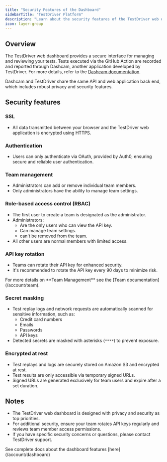 ```yaml
---
title: "Security Features of the Dashboard"
sidebarTitle: "TestDriver Platform"
description: "Learn about the security features of the TestDriver web dashboard, including SSL, OAuth, RBAC, and more."
icon: layer-group
---
```



## Overview

The TestDriver web dashboard provides a secure interface for managing and reviewing your tests. Tests executed via the GitHub Action are recorded and reported through Dashcam, another application developed by TestDriver. For more details, refer to the [Dashcam documentation](https://dashcam.docs.testdriver.ai).

Dashcam and TestDriver share the same API and web application back end, which includes robust privacy and security features.

## Security features

### SSL

- All data transmitted between your browser and the TestDriver web application is encrypted using HTTPS.

### Authentication

- Users can only authenticate via OAuth, provided by Auth0, ensuring secure and reliable user authentication.

### Team management

- Administrators can add or remove individual team members.
- Only administrators have the ability to manage team settings.

### Role-based access control (RBAC)

- The first user to create a team is designated as the administrator.
- Administrators:
  - Are the only users who can view the API key.
  - Can manage team settings.
  - can't be removed from the team.
- All other users are normal members with limited access.

### API key rotation

- Teams can rotate their API key for enhanced security.
- It's recommended to rotate the API key every 90 days to minimize risk.

<Check>
  For more details on **Team Management** see the [Team
  documentation](/account/team).
</Check>

<GitignoreWarning />

### Secret masking

- Test replay logs and network requests are automatically scanned for sensitive information, such as:
  - Credit card numbers
  - Emails
  - Passwords
  - API keys
- Detected secrets are masked with asterisks (`****`) to prevent exposure.

### Encrypted at rest

- Test replays and logs are securely stored on Amazon S3 and encrypted at rest.
- Test results are only accessible via temporary signed URLs.
- Signed URLs are generated exclusively for team users and expire after a set duration.

## Notes

- The TestDriver web dashboard is designed with privacy and security as top priorities.
- For additional security, ensure your team rotates API keys regularly and reviews team member access permissions.
- If you have specific security concerns or questions, please contact TestDriver support.

<Tip>
  See complete docs about the dashboard features [here](/account/dashboard)
</Tip>
